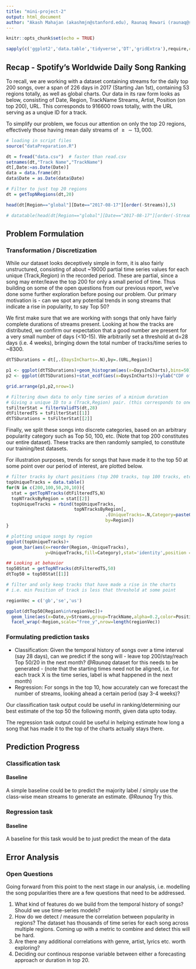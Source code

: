 ```yaml
---
title: "mini-project-2"
output: html_document
author: "Akash Mahajan (akashmjn@stanford.edu), Raunaq Rewari (raunaq@stanford.edu)"
---
```


```r
knitr::opts_chunk$set(echo = TRUE)
```

```r
sapply(c('ggplot2','data.table','tidyverse','DT','gridExtra'),require,character.only=TRUE)
```

## Recap - Spotify's Worldwide Daily Song Ranking

To recall, we are working with a dataset containing streams for the daily top 200 songs, over a span of 226 days in 2017 (Starting Jan 1st), containing 53 regions totally, as well as global charts. Our data in its raw form looks as below, consisting of Date, Region, TrackName Streams, Artist, Position (on top 200), URL. This corresponds to 916600 rows totally, with the URL serving as a unqiue ID for a track.  

To simplify our problem, we focus our attention on only the top 20 regions, effectively those having mean daily streams of $\geq\sim 13,000$. 

```r

# loading in script files
source("dataPreparation.R")

dt = fread("data.csv")  # faster than read.csv 
setnames(dt,"Track Name","TrackName")
dt[,Date:=as.Date(Date)]
data = data.frame(dt)
data$Date = as.Date(data$Date)

# Filter to just top 20 regions
dt = getTopNRegions(dt,20)

head(dt[Region=="global"][Date=="2017-08-17"][order(-Streams)],5)

# datatable(head(dt[Region=="global"][Date=="2017-08-17"][order(-Streams)],20),options = list(pageLength=5))

```

## Problem Formulation

### Transformation / Discretization 

While our dataset looks deceptively simple in form, it is also fairly unstructured, consisting of about ~19000 partial time series values for each unique (Track,Region) in the recorded period. These are partial, since a song may enter/leave the top 200 for only a small period of time. Thus building on some of the open questions from our previous report, we've done some further exploration before posing our problem. Our primary motivation is - can we spot any potential trends in song streams that indicate a rise in popularity, to say Top 50? 

We first make sure that we are working with songs that only have fairly complete durations of streams present. Looking at how the tracks are distributed, we confirm our expectation that a good number are present for a very small number of days (<10-15). We arbitrarily set a threshold at d=28 days (i.e. 4 weeks), bringing down the total number of tracks/time series to ~8300. 

```r

dtTSDurations = dt[,.(DaysInCharts=.N),by=.(URL,Region)]

p1 <- ggplot(dtTSDurations)+geom_histogram(aes(x=DaysInCharts),bins=50)+ylab("Histogram of tracks")
p2 <- ggplot(dtTSDurations)+stat_ecdf(aes(x=DaysInCharts))+ylab("CDF of Tracks")

grid.arrange(p1,p2,nrow=1)

# Filtering down data to only time series of a minium duration
# Giving a unique ID to a (Track,Region) pair. (this corresponds to one time series)
tsFilterStat = filterValidTS(dt,28)
dtFilteredTS = tsFilterStat[[1]]
dtTSDurations = tsFilterStat[[2]]

```

Finally, we split these songs into discrete categories, based on an arbitrary popularity category such as Top 50, 100, etc. (Note that top 200 constitutes our entire dataset). These tracks are then randomly sampled, to constitute our training/test datasets.  

For illustration purposes, trends for songs that have made it to the top 50 at some point over our period of interest, are plotted below. 

```r

# filter tracks by chart positions (top 200 tracks, top 100 tracks, etc.)
topUniqueTracks = data.table()
for(N in c(200,100,50,20,10)){
  stat = getTopNTracks(dtFilteredTS,N)
  topNTracksByRegion = stat[[2]]
  topUniqueTracks = rbind(topUniqueTracks,
                          topNTracksByRegion[,
                                      .(UniqueTracks=.N,Category=paste0("Top",N)),
                                      by=Region])
}

# plotting unique songs by region
ggplot(topUniqueTracks)+
  geom_bar(aes(x=reorder(Region,-UniqueTracks),
               y=UniqueTracks,fill=Category),stat='identity',position = 'dodge')

## Looking at behavior 
top50Stat = getTopNTracks(dtFilteredTS,50)
dtTop50 = top50Stat[[1]]

# filter and only keep tracks that have made a rise in the charts
# i.e. min Position of track is less that threshold at some point 

regionVec = c('gb','se','us')

ggplot(dtTop50[Region%in%regionVec])+
  geom_line(aes(x=Date,y=Streams,group=TrackName,alpha=0.2,color=Position))+
  facet_wrap(~Region,scale="free_y",nrow=length(regionVec))

```

### Formulating prediction tasks

* Classification: Given the temporal history of songs over a time interval (say 28 days), can we predict if the song will - leave top 200/stay/reach Top 50/20 in the next month? 
*@Raunaq* dataset for this needs to be generated - (note that the starting times need not be aligned, i.e. for each track X is the time series, label is what happened in the next month)
* Regression: For songs in the top 10, how accurately can we forecast the number of streams, looking ahead a certain period (say 3-4 weeks)? 

Our classification task output could be useful in ranking/determining our best estimate of the top 50 the following month, given data upto today. 

The regression task output could be useful in helping estimate how long a song that has made it to the top of the charts actually stays there. 

## Prediction Progress 

### Classification task

#### Baseline

A simple baseline could be to predict the majority label / simply use the class-wise mean streams to generate an estimate. 
*@Raunaq* Try this. 

### Regression task 

#### Baseline 

A baseline for this task would be to just predict the mean of the data 

## Error Analysis


### Open Questions

Going forward from this point to the next stage in our analysis, i.e. modelling the song popularities there are a few questions that need to be addressed. 

1. What kind of features do we build from the temporal history of songs? Should we use time-series models?
2. How do we detect / measure the correlation between popularity in regions? The dataset has thousands of time series for each song across multiple regions. Coming up with a metric to combine and detect this will be hard. 
3. Are there any additional correlations with genre, artist, lyrics etc. worth exploring?
4. Deciding our continous response variable between either a forecasting approach or duration in top 20. 

